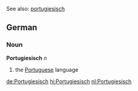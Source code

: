 See also: [[portugiesisch]]

==German==
===Noun===
'''Portugiesisch''' ''n''

# the [[Portuguese]] language

[[de:Portugiesisch]]
[[hi:Portugiesisch]]
[[nl:Portugiesisch]]